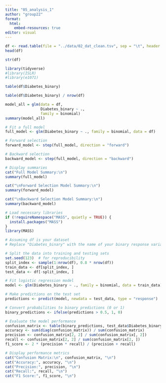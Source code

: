 ```yaml
---
title: "05_analysis_1"
author: "group22"
format:
  html:
    embed-resources: true
editor: visual
---
```


```r
df <- read.table(file = "../data/02_dat_clean.tsv", sep = "\t", header = TRUE)
head(df)
```

```r
str(df)
```

```r
library(tidyverse)
#library(ISLR)
#library(e1071)
```

```r
table(df$Diabetes_binary)
```

```r
table(df$Diabetes_binary) / nrow(df)
```

```r
model_all = glm(data = df,
                Diabetes_binary ~ .,
                family = binomial)
summary(model_all)
```

```r
# Fit a full model
full_model <- glm(Diabetes_binary ~ ., family = binomial, data = df)

# Forward selection
forward_model <- step(full_model, direction = "forward")

# Backward selection
backward_model <- step(full_model, direction = "backward")

# Display summaries
cat("Full Model Summary:\n")
summary(full_model)

cat("\nForward Selection Model Summary:\n")
summary(forward_model)

cat("\nBackward Selection Model Summary:\n")
summary(backward_model)
```

```r
# Load necessary libraries
if (!requireNamespace("MASS", quietly = TRUE)) {
  install.packages("MASS")
}
library(MASS)

# Assuming df is your dataset
# Replace "Diabetes_binary" with the name of your binary response variable

# Split the data into training and testing sets
set.seed(123)  # for reproducibility
split_index <- sample(1:nrow(df), 0.8 * nrow(df))
train_data <- df[split_index, ]
test_data <- df[-split_index, ]

# Fit logistic regression model
model <- glm(Diabetes_binary ~ ., family = binomial, data = train_data)

# Make predictions on the test set
predictions <- predict(model, newdata = test_data, type = "response")

# Convert probabilities to binary predictions (0 or 1)
binary_predictions <- ifelse(predictions > 0.5, 1, 0)

# Evaluate the model performance
confusion_matrix <- table(binary_predictions, test_data$Diabetes_binary)
accuracy <- sum(diag(confusion_matrix)) / sum(confusion_matrix)
precision <- confusion_matrix[2, 2] / sum(confusion_matrix[, 2])
recall <- confusion_matrix[2, 2] / sum(confusion_matrix[2, ])
f1_score <- 2 * (precision * recall) / (precision + recall)

# Display performance metrics
cat("Confusion Matrix:\n", confusion_matrix, "\n")
cat("Accuracy:", accuracy, "\n")
cat("Precision:", precision, "\n")
cat("Recall:", recall, "\n")
cat("F1 Score:", f1_score, "\n")
```
